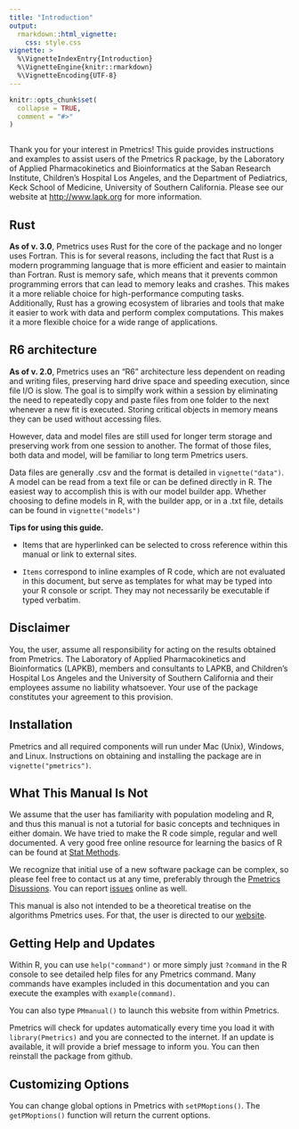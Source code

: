 ```yaml
---
title: "Introduction"
output: 
  rmarkdown::html_vignette:
    css: style.css
vignette: >
  %\VignetteIndexEntry{Introduction}
  %\VignetteEngine{knitr::rmarkdown}
  %\VignetteEncoding{UTF-8}
---
```


```r
knitr::opts_chunk$set(
  collapse = TRUE,
  comment = "#>"
)
```

```r
```

Thank you for your interest in Pmetrics! This guide provides
instructions and examples to assist users of the Pmetrics R package, by
the Laboratory of Applied Pharmacokinetics and Bioinformatics at the
Saban Research Institute, Children's Hospital Los Angeles, and the
Department of Pediatrics, Keck School of Medicine, University of
Southern California. Please see our website at
[[http://www.lapk.org]{.underline}](http://www.lapk.org) for more
information.

## Rust 

**As of v. 3.0**, Pmetrics uses Rust for the core of the package and no longer
uses Fortran. This is for several reasons, including the fact that Rust is a modern
programming language that is more efficient and easier to maintain than Fortran.
Rust is memory safe, which means that it prevents common programming errors that can lead to
memory leaks and crashes. This makes it a more reliable choice for high-performance computing tasks.
Additionally, Rust has a growing ecosystem of libraries and tools that make it easier to work with
data and perform complex computations. This makes it a more flexible choice for a wide range of applications.

## R6 architecture

**As of v. 2.0**, Pmetrics uses an "R6" architecture less dependent on
reading and writing files, preserving hard drive space and speeding execution, 
since file I/O is slow. The goal is to simplfy work within a session by 
eliminating the need to repeatedly copy and paste files from one folder to the next
whenever a new fit is executed. Storing critical objects in memory means they
can be used without accessing files. 

However, data and model files are still used for longer term storage
and preserving work from one session to another. The format of those files,
both data and model, will be familiar to long term Pmetrics users.

Data files are generally .csv and the format is detailed in `vignette("data")`.
A model can be read from a text file or can be defined directly in R.
The easiest way to accomplish this is with our model builder app. Whether choosing
to define models in R, with the builder app, or in a .txt file, details can be 
found in `vignette("models")`

**Tips for using this guide.**

* Items that are hyperlinked can be selected to cross reference
within this manual or link to external sites.

* `Items` correspond to inline examples of R code, which are not evaluated
in this document, but serve as templates for what may be typed into your 
R console or script. They may not necessarily be executable if typed verbatim.

## Disclaimer

You, the user, assume all responsibility for acting on the results
obtained from Pmetrics. The Laboratory of Applied Pharmacokinetics and
Bioinformatics (LAPKB), members and consultants to LAPKB, and Children's
Hospital Los Angeles and the University of Southern California and their
employees assume no liability whatsoever. Your use of the package
constitutes your agreement to this provision.

## Installation

Pmetrics and all required components will run under Mac (Unix), Windows,
and Linux. Instructions on obtaining and installing the package are in `vignette("pmetrics")`.

## What This Manual Is Not

We assume that the user has familiarity with population modeling and R,
and thus this manual is not a tutorial for basic concepts and techniques
in either domain. We have tried to make the R code simple, regular and
well documented. A very good free online resource for learning the
basics of R can be found at [Stat Methods](http://www.statmethods.net/index.html).

We recognize that initial use of a new software package can be complex,
so please feel free to contact us at any time, preferably through the
[Pmetrics Disussions](https://github.com/LAPKB/Pmetrics/discussions). You can report [issues](https://github.com/LAPKB/Pmetrics/issues) online as well.

This manual is also not intended to be a theoretical treatise on the
algorithms Pmetrics uses. For that, the user is directed to our
[website](http://www.lapk.org/publications.php).

## Getting Help and Updates


Within R, you can  use
`help("command")` or more simply just `?command` in the R console to see detailed help files for any Pmetrics command. Many commands have examples included in this documentation and you can execute the examples with `example(command)`.

You can also type `PMmanual()` to launch this website from within Pmetrics. 

Pmetrics will check for updates automatically every time you load it
with `library(Pmetrics)` and you are connected to the internet. 
If an update is available, it will provide a
brief message to inform you. You can then reinstall the package from github.

<!--When bugs arise in Pmetrics, you may see a start up message to inform you of 
the bug and a patch can be installed by the command `PMpatch()` if available. 
Note that patches must be reinstalled with this command every time you launch
Pmetrics, until the bug is corrected in the next version.
-->

<!--As of version 1.0.0 Pmetrics has graphical user interface (GUI)
capability for many functions. Using `PMcode("function")` will launch the
GUI in your default browser. While you are interacting with the GUI, R
is "listening" and no other activity is possible. The GUI is designed to
generate Pmetrics R code in response to your input in a friendly,
intuitive environment. That code can be copied and pasted into your
Pmetrics R script. You can also see live plot previews with the GUI. All
this is made possible with the 'shiny' package for R.


Currently, the following GUIs are available: `PMcode("run")` and
`PMcode("plot")`. 
--> 

## Customizing Options

You can change global options in Pmetrics with 
`setPMoptions()`. The `getPMoptions()` function will return the 
current options.

